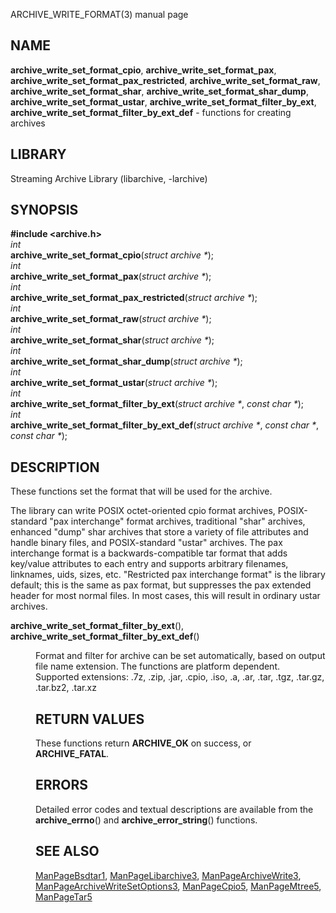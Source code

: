 ARCHIVE_WRITE_FORMAT(3) manual page 
== NAME == 
'''archive_write_set_format_cpio''', 
'''archive_write_set_format_pax''', 
'''archive_write_set_format_pax_restricted''', 
'''archive_write_set_format_raw''', 
'''archive_write_set_format_shar''', 
'''archive_write_set_format_shar_dump''', 
'''archive_write_set_format_ustar''', 
'''archive_write_set_format_filter_by_ext''', 
'''archive_write_set_format_filter_by_ext_def''' 
- functions for creating archives 
== LIBRARY == 
Streaming Archive Library (libarchive, -larchive) 
== SYNOPSIS == 
'''<nowiki>#include <archive.h></nowiki>''' 
<br> 
''int'' 
<br> 
'''archive_write_set_format_cpio'''(''struct archive *''); 
<br> 
''int'' 
<br> 
'''archive_write_set_format_pax'''(''struct archive *''); 
<br> 
''int'' 
<br> 
'''archive_write_set_format_pax_restricted'''(''struct archive *''); 
<br> 
''int'' 
<br> 
'''archive_write_set_format_raw'''(''struct archive *''); 
<br> 
''int'' 
<br> 
'''archive_write_set_format_shar'''(''struct archive *''); 
<br> 
''int'' 
<br> 
'''archive_write_set_format_shar_dump'''(''struct archive *''); 
<br> 
''int'' 
<br> 
'''archive_write_set_format_ustar'''(''struct archive *''); 
<br> 
''int'' 
<br> 
'''archive_write_set_format_filter_by_ext'''(''struct archive *'', ''const char *''); 
<br> 
''int'' 
<br> 
'''archive_write_set_format_filter_by_ext_def'''(''struct archive *'', ''const char *'', ''const char *''); 
== DESCRIPTION == 
These functions set the format that will be used for the archive. 

The library can write 
POSIX octet-oriented cpio format archives, 
POSIX-standard 
"pax interchange" 
format archives, 
traditional 
"shar" 
archives, 
enhanced 
"dump" 
shar archives that store a variety of file attributes and handle binary files, 
and 
POSIX-standard 
"ustar" 
archives. 
The pax interchange format is a backwards-compatible tar format that 
adds key/value attributes to each entry and supports arbitrary 
filenames, linknames, uids, sizes, etc. 
"Restricted pax interchange format" 
is the library default; this is the same as pax format, but suppresses 
the pax extended header for most normal files. 
In most cases, this will result in ordinary ustar archives. 
<dl> 
<dt> 
'''archive_write_set_format_filter_by_ext'''(), 
'''archive_write_set_format_filter_by_ext_def'''() 
</dt> <dd> 
Format and filter for archive can be set automatically, based on output file name extension. 
The functions are platform dependent. 
Supported extensions: .7z, .zip, .jar, .cpio, .iso, .a, .ar, .tar, .tgz, .tar.gz, .tar.bz2, .tar.xz 
== RETURN VALUES == 
These functions return 
'''ARCHIVE_OK''' 
on success, or 
'''ARCHIVE_FATAL'''. 
== ERRORS == 
Detailed error codes and textual descriptions are available from the 
'''archive_errno'''() 
and 
'''archive_error_string'''() 
functions. 
== SEE ALSO == 
[[ManPageBsdtar1]], 
[[ManPageLibarchive3]], 
[[ManPageArchiveWrite3]], 
[[ManPageArchiveWriteSetOptions3]], 
[[ManPageCpio5]], 
[[ManPageMtree5]], 
[[ManPageTar5]] 
